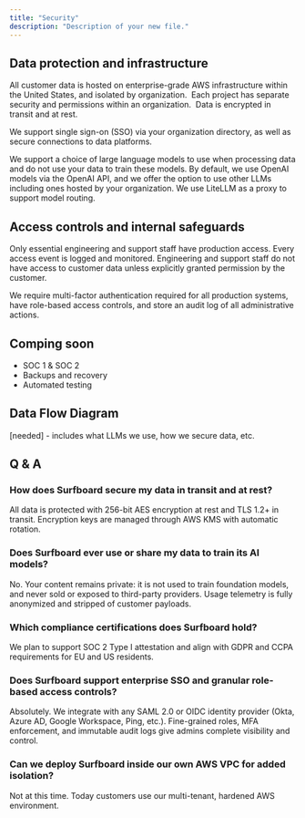 ```yaml
---
title: "Security"
description: "Description of your new file."
---
```


## Data protection and infrastructure

All customer data is hosted on enterprise-grade AWS infrastructure within the United States, and isolated by organization.  Each project has separate security and permissions within an organization.  Data is encrypted in transit and at rest.  

We support single sign-on (SSO) via your organization directory, as well as secure connections to data platforms. 

We support a choice of large language models to use when processing data and do not use your data to train these models. By default, we use OpenAI models via the OpenAI API, and we offer the option to use other LLMs including ones hosted by your organization. We use LiteLLM as a proxy to support model routing.

## Access controls and internal safeguards

Only essential engineering and support staff have production access. Every access event is logged and monitored. Engineering and support staff do not have access to customer data unless explicitly granted permission by the customer.  

We require multi-factor authentication required for all production systems, have role-based access controls, and store an audit log of all administrative actions.

## Comping soon
- SOC 1 & SOC 2
- Backups and recovery
- Automated testing

## Data Flow Diagram

[needed] - includes what LLMs we use, how we secure data, etc.

## Q & A

### How does Surfboard secure my data in transit and at rest?

All data is protected with 256-bit AES encryption at rest and TLS 1.2\+ in transit. Encryption keys are managed through AWS KMS with automatic rotation. 

### Does Surfboard ever use or share my data to train its AI models?

No. Your content remains private: it is not used to train foundation models, and never sold or exposed to third-party providers. Usage telemetry is fully anonymized and stripped of customer payloads.

### Which compliance certifications does Surfboard hold?

We plan to support SOC 2 Type I attestation and align with GDPR and CCPA requirements for EU and US residents. 

### Does Surfboard support enterprise SSO and granular role-based access controls?

Absolutely. We integrate with any SAML 2.0 or OIDC identity provider (Okta, Azure AD, Google Workspace, Ping, etc.). Fine-grained roles, MFA enforcement, and immutable audit logs give admins complete visibility and control.

### Can we deploy Surfboard inside our own AWS VPC for added isolation?

Not at this time. Today customers use our multi-tenant, hardened AWS environment.